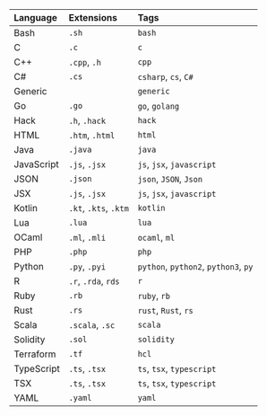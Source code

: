 <!--- The table in this module is mainly used in rule-syntax documentation.
To make the table hidden by default and only show it after a user expands it,
use (either around the import of this module in a specific file
or by default) uncomment the following two lines and closing tag below the table: -->
<!-- <details> -->
<!-- <summary>Expand table of extensions and tags</summary> -->

| Language   | Extensions             | Tags                                 |
|:-----------|:-----------------------|:-------------------------------------|
| Bash       | `.sh`                  | `bash`                               |
| C          | `.c`                   | `c`                                  |
| C++        | `.cpp`, `.h`           | `cpp`                                |
| C#         | `.cs`                  | `csharp`, `cs`, `C#`                 |
| Generic    |                        | `generic`                            |
| Go         | `.go`                  | `go`, `golang`                       |
| Hack       | `.h`, `.hack`          | `hack`                               |
| HTML       | `.htm`, `.html`        | `html`                               |
| Java       | `.java`                | `java`                               |
| JavaScript | `.js`, `.jsx`          | `js`, `jsx`, `javascript`            |
| JSON       | `.json`                | `json`, `JSON`, `Json`               |
| JSX        | `.js`, `.jsx`          | `js`, `jsx`, `javascript`            |
| Kotlin     |  `.kt`, `.kts`, `.ktm` | `kotlin`                             |
| Lua        | `.lua`                 | `lua`                                |
| OCaml      | `.ml`, `.mli`          | `ocaml`, `ml`                        |
| PHP        | `.php`                 | `php`                                |
| Python     | `.py`, `.pyi`          | `python`, `python2`, `python3`, `py` |
| R          | `.r`, `.rda`, `rds`    | `r`                                  |
| Ruby       | `.rb`                  | `ruby`, `rb`                         |
| Rust       | `.rs`                  | `rust`, `Rust`, `rs`                 |
| Scala      | `.scala`, `.sc`        | `scala`                              |
| Solidity   | `.sol`                 | `solidity`                           |
| Terraform  | `.tf`                  | `hcl`                                |
| TypeScript | `.ts`, `.tsx`          | `ts`, `tsx`, `typescript`            |
| TSX        | `.ts`, `.tsx`          | `ts`, `tsx`, `typescript`            |
| YAML       | `.yaml`                | `yaml`                               |

<!-- </details> -->

<!-- imports: This file is currently imported to: rule-syntax.md -->